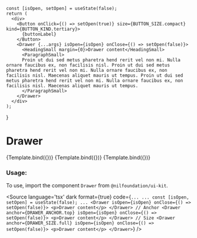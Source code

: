 
<Meta
    title="Drawer"
    component={Drawer}
/>

    const [isOpen, setOpen] = useState(false);
    return (
      <div>
        <Button onClick={() => setOpen(true)} size={BUTTON_SIZE.compact} kind={BUTTON_KIND.tertiary}>
          {buttonLabel}
        </Button>
        <Drawer {...args} isOpen={isOpen} onClose={() => setOpen(false)}>
          <HeadingSmall margin={0}>Drawer content</HeadingSmall>
          <ParagraphSmall>
          Proin ut dui sed metus pharetra hend rerit vel non mi. Nulla ornare faucibus ex, non facilisis nisl. Proin ut dui sed metus pharetra hend rerit vel non mi. Nulla ornare faucibus ex, non facilisis nisl. Maecenas aliquet mauris ut tempus. Proin ut dui sed metus pharetra hend rerit vel non mi. Nulla ornare faucibus ex, non facilisis nisl. Maecenas aliquet mauris ut tempus.
          </ParagraphSmall>
        </Drawer>
      </div>
    );
}

# Drawer


<Canvas isColumn>
  <Story name="Base" args={{anchor: ANCHOR.left, buttonLabel: "Open Drawer"}}>
      {Template.bind({})}
  </Story>
  <Story name="Anchor" args={{anchor: ANCHOR.top, buttonLabel: "Open Anchor Top"}}>
      {Template.bind({})}
  </Story>
  <Story name="Full Size" args={{size: SIZE.full, buttonLabel: "Open Full Drawer"}}>
      {Template.bind({})}
  </Story>
</Canvas>

<ArgsTable of={Drawer} />

### Usage:

To use, import the component `Drawer` from `@nilfoundation/ui-kit`.

<Source
  language='tsx'
  dark
  format={true}
  code={`
        ...
        ...
        const [isOpen, setOpen] = useState(false);
        ...
        <Drawer isOpen={isOpen} onClose={() => setOpen(false)}>
            <p>Drawer content</p>
        </Drawer>
        // Anchor
        <Drawer anchor={DRAWER_ANCHOR.top} isOpen={isOpen} onClose={() => setOpen(false)}>
            <p>Drawer content</p>
        </Drawer>
        // Size
        <Drawer anchor={DRAWER_SIZE.full} isOpen={isOpen} onClose={() => setOpen(false)}>
            <p>Drawer content</p>
        </Drawer>
    `}
/>

